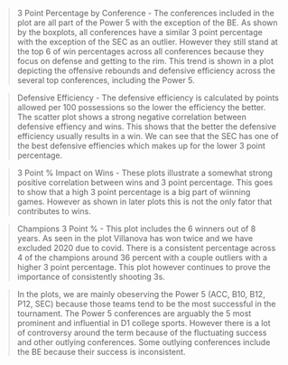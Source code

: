 > 3 Point Percentage by Conference
  - The conferences included in the plot are all part of the Power 5 with the exception of the BE. As shown by the boxplots, all conferences have a similar 3 point percentage with the exception of the SEC as an outlier. However they still stand at the top 6 of win percentages across all conferences because they focus on defense and getting to the rim. This trend is shown in a plot depicting the offensive rebounds and defensive efficiency across the several top conferences, including the Power 5. 
  
> Defensive Efficiency 
  - The defensive efficiency is calculated by points allowed per 100 possessions so the lower the efficiency the better. The scatter plot shows a strong negative correlation between defensive effiency and wins. This shows that the better the defensive efficiency usually results in a win. We can see that the SEC has one of the best defensive effiencies which makes up for the lower 3 point percentage. 
  
> 3 Point % Impact on Wins 
  - These plots illustrate a somewhat strong positive correlation between wins and 3 point percentage. This goes to show that a high 3 point percentage is a big part of wiinning games. However as shown in later plots this is not the only fator that contributes to wins. 
  
> Champions 3 Point % 
  - This plot includes the 6 winners out of 8 years. As seen in the plot Villanova has won twice and we have excluded 2020 due to covid. There is  a consistent percentage across 4 of the champions around 36 percent with a couple outliers with a higher 3 point percentage. This plot however continues to prove the importance of consistently shooting 3s. 
  
> In the plots, we are mainly obeserving the Power 5 (ACC, B10, B12, P12, SEC) because those teams tend to be the most successful in the tournament. The Power 5 conferences are arguably the 5 most prominent and influential in D1 college sports. However there is a lot of controversy around the term because of the fluctuating success and other outlying conferences. Some outlying conferences include the BE because their success is inconsistent. 

